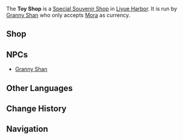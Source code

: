 {{Location Infobox
|image        = NPC Location Granny Shan, Manager Kuan & Yiran Context.png
|type         = Point of Interest
|icon         = Icon Special Souvenir.svg
|region       = Liyue
|area         = Sea of Clouds
|subarea      = Liyue Harbor
}}
{{Description|The toy shop run by Granny Shan. No matter the time or situation, people always want to enjoy themselves. Perhaps it is this sentiment that has led her to continue manning this nameless little store year after year. Apart from spinning tops, wooden swords, kites, and other knick-knacks, you can also sometimes find some rarer toys here...|World Map description}}

The '''Toy Shop''' is a [[Souvenir Shop|Special Souvenir Shop]] in [[Liyue Harbor]]. It is run by [[Granny Shan]] who only accepts [[Mora]] as currency.

==Shop==
{{Vendor|Granny Shan}}

==NPCs==
* [[Granny Shan]]

==Other Languages==
{{Other Languages
|en      = Toy Shop
|zhs     = 「玩具摊」
|zhs_rm  = "Wánjù-tān"
|zht     = 「玩具攤」
|zht_rm  = "Wánjù-tān"
|zh_tl   = 
|ja      = 「おもちゃ屋」
|ja_rm   = "Omocha-ya"{{Assumed}}
|ja_tl   = 
|ko      = 「장난감 노점」
|ko_rm   = 
|ko_tl   = 
|es      = Puesto de juguetes
|es_tl   = 
|fr      = Étal de jouets
|fr_tl   = Stall of Toys
|ru      = Магазин игрушек
|ru_tl   = Toy Shop
|th      = "แผงขายของเล่น"
|th_rm   = 
|th_tl   = 
|vi      = "Sạp Đồ Chơi"
|vi_tl   = 
|de      = „Spielzeugstand“
|de_tl   = "Toy Booth"
|id      = Toko Mainan
|id_tl   = Toy Shop
|pt      = Loja de Brinquedos
|pt_tl   = 
}}

==Change History==
{{Change History|2.7}}

==Navigation==
{{PoI Navbox|Liyue}}